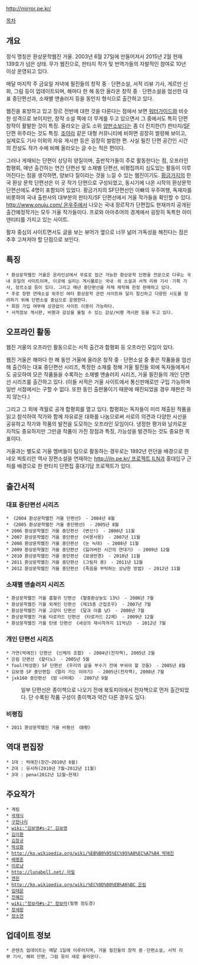 http://mirror.pe.kr/

[[목차]]

== 개요 ==
정식 명칭은 환상문학웹진 거울. 2003년 6월 27일에 만들어져서 2015년 2월 현재 139호가 넘은 상태. 무가 웹진으로, 판타지 작가 및 번역가들의 자발적인 참여로 10년 이상 운영되고 있다. 

매달 마지막 주 금요일 저녁에 필진들의 창작 중ㆍ단편소설, 서적 리뷰 기사, 게르만 신화, 그림 등이 업데이트되며, 해마다 한 해 동안 올라온 창작 중ㆍ단편소설을 엄선한 대표 중단편선과, 소재별 앤솔러지 등을 동인지 형식으로 출간하고 있다.

웹진을 표방하고 있고 장르 전반에 대한 것을 다룬다는 점에서 보면 [[워터가이드]]와 비슷한 성격으로 보이지만, 창작 소설 쪽에 더 무게를 두고 있으면서 그 중에서도 특히 단편 창작이 활발한 것이 특징. 올라오는 글도 소위 [[양판소]]보다는 좀 더 진지한(?) 판타지/[[SF]] 단편 위주라는 것도 특징. [[조아라]] 같은 대형 커뮤니티에 비하면 굉장히 썰렁해 보이고, 실제로도 기사 이외의 자유 게시판 등은 굉장히 썰렁한 편. 사실 필진 단편 공간인 시간의 잔상도 작가 수에 비해 올라오는 글 수는 적은 편이다. 

그러나 게재되는 단편이 상당히 양질이며, 출판작가들이 주로 활동한다는 점, 오프라인 합평회, 매년 출간하는 연간 단편선 및 소재별 단편선, 비평집까지 심도있는 활동이 이루어진다는 점을 생각하면, 양보다 질이라는 것을 느낄 수 있는 웹진이기도. [[황금가지]]의 한국 환상 문학 단편선은 이 곳 작가 단편으로 구성되었고, 동시기에 나온 시작의 환상문학단편선에도 4명이 포함되어 있었다. 황금가지의 SF단편선인 아빠의 우주여행, 독재자를 비롯하여 국내 출판사의 대부분의 판타지/SF 단편선에서 거울 작가들을 확인할 수 있다. [[http://www.onuju.com/ 온우주]]에서 나오는 국내 장르작가 단편집도 현재까지 공개된 출간예정작가는 모두 거울 작가들이다. 프로와 아마추어의 경계에서 굉장히 독특한 아이덴티티를 가지고 있는 사이트.

활자 중심의 사이트면서도 글을 보는 뷰어가 옆으로 너무 넒어 가독성을 해친다는 점은 추후 고쳐져야 할 단점으로 보인다.

== 특징 ==
 * 환상문학웹진 거울은 온라인상에서 무료로 접근 가능한 환상문학 단편을 전문으로 다루는 국내 유일의 사이트이며, 이곳에 실리는 게시물로는 국내ㆍ외 소설과 서적 리뷰 기사ㆍ기획 기사, 장르소설 등이 있다. 그리고 매년 중단편선을 자체 제작해 한정 판매하고 있다.
 * 주로 장편 연재소설 위주인 여타 환상문학 관련 사이트와 달리 참신하고 다양한 시도를 장려하기 위해 단편소설 중심으로 운영한다.
 * 회원 가입 여부에 상관없이 사이트 이용이 가능하다.
 * 서적정보 게시판, 비평과 감상을 올릴 수 있는 감상/비평 게시판 등을 두고 있다.

== 오프라인 활동 ==
웹진 거울의 오프라인 활동으로는 서적 출간과 합평회 등 오프라인 모임이 있다. 

웹진 거울은 해마다 한 해 동안 거울에 올라온 창작 중ㆍ단편소설 중 좋은 작품들을 엄선해 출간하는 대표 중단편선 시리즈, 특정한 소재를 정해 거울 필진들 외에 독자들에게서도 공모하여 모은 작품들을 수록하는 소재별 앤솔러지 시리즈, 거울 필진들의 개인 단편선 시리즈를 출간하고 있다. (이들 서적은 거울 사이트에서 통신판매로만 구입 가능하며 일반 서점에서는 구할 수 없다. 또한 동인 출판물이기 때문에 매진되었을 경우 재판은 하지 않는다.) 

그리고 그 외에 격월로 공개 합평회를 열고 있다. 합평회는 독자들이 미리 제출된 작품을 읽고 참석하여 작가와 함께 자유로운 대화를 나눔으로써 서로의 의견과 다양한 시선을 공유하고 작가와 작품의 발전을 도모하는 오프라인 모임이다. 냉정한 평가와 날카로운 지적도 중요하지만 그만큼 작품이 가진 장점과 특징, 가능성을 발견하는 것도 중요한 목표이다. 

거울과는 별도로 거울 멤버들이 팀으로 활동하는 경우로는 1892년 런던을 배경으로 한 네오 빅토리안 역사 장편소설을 연재하는 [[http://iln.pe.kr/ 프로젝트 ILN]]과 홍대입구 근처를 배경으로 한 판타지 단편집 홍대기담 프로젝트가 있다. 

== 출간서적 ==
=== 대표 중단편선 시리즈 ===
 * 《2004 환상문학웹진 거울 단편선》 - 2004년 8월
 * 《2005 환상문학웹진 거울 중단편선》 - 2005년 8월
 * 2006 환상문학웹진 거울 중단편선 《변신!》 - 2006년 11월
 * 2007 환상문학웹진 거울 중단편선 《비몽사몽》 - 2007년 11월
 * 2008 환상문학웹진 거울 중단편선 《눈 늑대》 - 2008년 11월
 * 2009 환상문학웹진 거울 중단편선 《잃어버린 시간의 연대기》 - 2009년 12월
 * 2010 환상문학웹진 거울 중단편선 《묘생만경》 - 2010년 11월
 * 2011 환상문학웹진 거울 중단편선 《그림자 용》 - 2011년 12월
 * 2012 환상문학웹진 거울 중단편선 《죽음을 부탁하는 상냥한 방법》 - 2012년 11월

=== 소재별 앤솔러지 시리즈 ===
 * 환상문학웹진 거울 흡혈귀 단편선 《혈중환상농도 13%》 - 2006년 7월 
 * 환상문학웹진 거울 외계인 단편선 《제15종 근접조우》 - 2007년 7월
 * 환상문학웹진 거울 고양이 단편선 《달과 아홉 냥》 - 2008년 7월
 * 환상문학웹진 거울 타로카드 단편선 《타로카드 22제》 - 2009년 12월
 * 환상문학웹진 거울 탄생 단편선 《세상의 재시작까지 11억년》 - 2012년 7월


=== 개인 단편선 시리즈 ===
 * 가연(박애진) 단편선 《신체의 조합》 - 2004년(전자책), 2005년 2월
 * 은림 단편선 《할티노》 - 2005년 5월
 * fool(박성환) SF 단편선 《우리의 삶을 부수기 전에 부숴야 할 것들》 - 2005년 8월
 * 김보영 SF 중단편집 《멀리 가는 이야기》 - 2005년(전자책), 2008년 7월
 * jxk160 중단편선 《밤 너머에》 - 2007년 9월
: 일부 단편선은 종이책으로 나오기 전에 북토피아에서 전자책으로 먼저 출간되었다. 단 수록된 작품 구성이 종이책과 약간 다른 경우도 있다.

=== 비평집 ===
 * 2011 환상문학웹진 거울 비평선 《B평》

== 역대 편집장 ==
 * 1대 : 박애진(창간~2010년 6월)
 * 2대 : 유서하(2010년 7월~2012년 11월)
 * 3대 : pena(2012년 12월~현재)

== 주요작가 ==
 * 계림
 * [[곽재식]]
 * [[구한나리]]
 * [[wiki:"김보영#s-2" 김보영]]
 * [[김이환]]
 * [[김창규]]
 * [[박성환]]
 * [[http://ko.wikipedia.org/wiki/%EB%B0%95%EC%95%A0%EC%A7%84 박애진]]
 * [[배명훈]]
 * [[미로냥]]
 * [[http://lunabell.net/ 아밀]]
 * [[앤윈]]
 * [[http://ko.wikipedia.org/wiki/%EC%9D%80%EB%A6%BC 은림]]
 * [[임태운]]
 * [[전혜진]]
 * [[wiki:"정보라#s-2" 정보라]](필명 정도경)
 * [[정세랑]]
 * [[정소연]]

== 업데이트 정보 ==
 * 콘텐츠 업데이트는 매달 1일에 이루어지며, 거울 필진들의 창작 중ㆍ단편소설, 서적 리뷰 기사, 해외 단편, 그림 등이 새로 올라온다.
